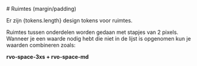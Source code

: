 

<Meta title="Huisstijl/Ruimtes" />

<Description># Ruimtes (margin/padding)</Description>

Er zijn {tokens.length} design tokens voor ruimtes.

Ruimtes tussen onderdelen worden gedaan met stapjes van 2 pixels.<br/>
Wanneer je een waarde nodig hebt die niet in de lijst is opgenomen kun je waarden combineren zoals:

<strong>rvo-space-3xs + rvo-space-md</strong>

<SpaceDesignTokens tokens={tokens} />
